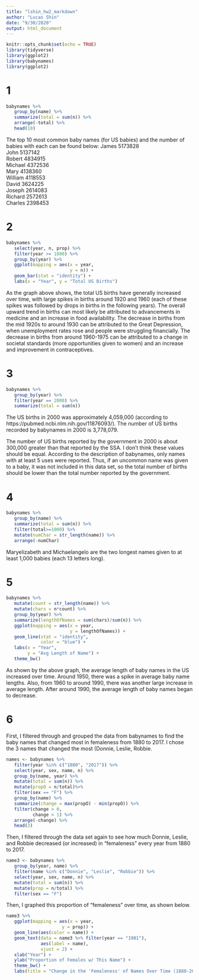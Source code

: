```yaml
---
title: "lshin_hw2_markdown"
author: "Lucas Shin"
date: "9/30/2020"
output: html_document
---
```


```r
knitr::opts_chunk$set(echo = TRUE)
library(tidyverse)
library(ggplot2)
library(babynames)
library(ggplot2)
```

# 1
```r
babynames %>%
   group_by(name) %>% 
   summarize(total = sum(n)) %>% 
   arrange(-total) %>% 
   head(10)
```

The top 10 most common baby names (for US babies) and the number of babies with each can be found below:
James	    5173828			
John	    5137142			
Robert	 4834915			
Michael	 4372536			
Mary	    4138360			
William	 4118553			
David	    3624225			
Joseph	 2614083			
Richard	 2572613			
Charles	 2398453	


# 2 
```r
babynames %>% 
   select(year, n, prop) %>% 
   filter(year >= 1880) %>% 
   group_by(year) %>% 
   ggplot(mapping = aes(x = year,
                        y = n)) +
   geom_bar(stat = "identity") +
   labs(x = "Year", y = "Total US Births")
```

As the graph above shows, the total US births have generally increased over time, with large spikes in births around 1920 and 1960 (each of these spikes was followed by drops in births in the following years). The overall upward trend in births can most likely be attributed to advancements in medicine and an increase in food availability. The decrease in births from the mid 1920s to around 1930 can be attributed to the Great Depression, when unemployment rates rose and people were struggling financially. The decrease in births from around 1960-1975 can be attributed to a change in societal standards (more opportunities given to women) and an increase and improvement in contraceptives. 


# 3
```r
babynames %>%
   group_by(year) %>% 
   filter(year == 2000) %>%
   summarize(total = sum(n))
```

The US births in 2000 was approximately 4,059,000 (according to https://pubmed.ncbi.nlm.nih.gov/11876093/). The number of US births recorded by babynames in 2000 is 3,778,079.

The number of US births reported by the government in 2000 is about 300,000 greater than that reported by the SSA. I don't think these values should be equal. According to the description of babynames, only names with at least 5 uses were reported. Thus, if an uncommon name was given to a baby, it was not included in this data set, so the total number of births should be lower than the total number reported by the government.


# 4 
```r
babynames %>% 
   group_by(name) %>% 
   summarize(total = sum(n)) %>% 
   filter(total>=1000) %>% 
   mutate(numChar = str_length(name)) %>% 
   arrange(-numChar)
```

Maryelizabeth and Michaelangelo are the two longest names given to at least 1,000 babies (each 13 letters long).

 
# 5
```r
babynames %>% 
   mutate(count = str_length(name)) %>%
   mutate(chars = n*count) %>%
   group_by(year) %>%
   summarize(lengthOfNames = sum(chars)/sum(n)) %>% 
   ggplot(mapping = aes(x = year,
                        y = lengthOfNames)) +
   geom_line(stat = "identity",
             color = "blue") +
   labs(x = "Year",
        y = "Avg Length of Name") +
   theme_bw()
```

As shown by the above graph, the average length of baby names in the US increased over time. Around 1950, there was a spike in average baby name lengths. Also, from 1960 to around 1990, there was another large increase in average length. After around 1990, the average length of baby names began to decrease.


# 6
First, I filtered through and grouped the data from babynames to find the baby names that changed most in femaleness from 1880 to 2017. I chose the 3 names that changed the most (Donnie, Leslie, Robbie. 
```r
names <- babynames %>% 
   filter(year %in% c("1880", "2017")) %>% 
   select(year, sex, name, n) %>% 
   group_by(name, year) %>% 
   mutate(total = sum(n)) %>% 
   mutate(propO = n/total)%>% 
   filter(sex == "F") %>% 
   group_by(name) %>% 
   summarize(change = max(propO) - min(propO)) %>% 
   filter(change > 0, 
          change < 1) %>% 
   arrange(-change) %>% 
   head(3)
```

Then, I filtered through the data set again to see how much Donnie, Leslie, and Robbie decreased (or increased) in "femaleness" every year from 1880 to 2017.
```r
name3 <- babynames %>% 
   group_by(year, name) %>% 
   filter(name %in% c("Donnie", "Leslie", "Robbie")) %>% 
   select(year, sex, name, n) %>% 
   mutate(total = sum(n)) %>% 
   mutate(prop = n/total) %>%
   filter(sex == "F") 
```

Then, I graphed this proportion of "femaleness" over time, as shown below.
```r
name3 %>% 
   ggplot(mapping = aes(x = year,
                     y = prop)) +
   geom_line(aes(color = name)) +
   geom_text(data = name3 %>% filter(year == "1981"),
             aes(label = name),
             vjust = 2) +
   xlab("Year") +
   ylab("Proportion of Females w/ This Name") +
   theme_bw() +
   labs(title = "Change in the 'Femaleness' of Names Over Time (1880-2017)")
```
